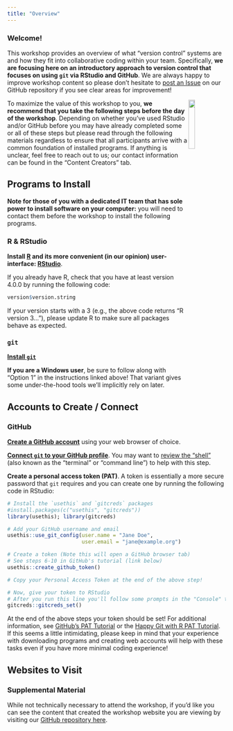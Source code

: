 ```yaml
---
title: "Overview"
---
```


### Welcome!

This workshop provides an overview of what "version control" systems are and how they fit into collaborative coding within your team. Specifically, **we are focusing here on an introductory approach to version control that focuses on using `git` via RStudio and GitHub**. We are always happy to improve workshop content so please don't hesitate to [post an Issue](https://nceas.github.io/scicomp-workshop-collaborative-coding/issues) on our GitHub repository if you see clear areas for improvement!

<img src = "images/github_logo.png" align = "right" width = "17%" />

To maximize the value of this workshop to you, **we recommend that you take the following steps before the day of the workshop**. Depending on whether you've used RStudio and/or GitHub before you may have already completed some or all of these steps but please read through the following materials regardless to ensure that all participants arrive with a common foundation of installed programs. If anything is unclear, feel free to reach out to us; our contact information can be found in the "Content Creators" tab.

## Programs to Install

**Note for those of you with a dedicated IT team that has sole power to install software on your computer:** you will need to contact them before the workshop to install the following programs.

### R & RStudio

**Install [R](https://www.r-project.org/) and its more convenient (in our opinion) user-interface: [RStudio](https://www.rstudio.com/products/rstudio/download/)**.

If you already have R, check that you have at least version 4.0.0 by running the following code:

```r
version$version.string
```

If your version starts with a 3 (e.g., the above code returns "R version 3..."), please update R to make sure all packages behave as expected.

### `git`

**[Install `git`](https://happygitwithr.com/install-git.html)**

**If you are a Windows user**, be sure to follow along with "Option 1" in the instructions linked above! That variant gives some under-the-hood tools we'll implicitly rely on later.
  
## Accounts to Create / Connect

### GitHub

**[Create a GitHub account](https://happygitwithr.com/github-acct.html)** using your web browser of choice.

**[Connect `git` to your GitHub profile](https://happygitwithr.com/hello-git.html)**. You may want to [review the "shell"](https://happygitwithr.com/shell.html#shell) (also known as the "terminal" or "command line") to help with this step.

**Create a personal access token (PAT)**. A token is essentially a more secure password that `git` requires and you can create one by running the following code in RStudio:

```r
# Install the `usethis` and `gitcreds` packages
#install.packages(c("usethis", "gitcreds"))
library(usethis); library(gitcreds)

# Add your GitHub username and email
usethis::use_git_config(user.name = "Jane Doe",
                        user.email = "jane@example.org")

# Create a token (Note this will open a GitHub browser tab)
# See steps 6-10 in GitHub's tutorial (link below)
usethis::create_github_token()

# Copy your Personal Access Token at the end of the above step!

# Now, give your token to RStudio
# After you run this line you'll follow some prompts in the "Console" tab of RStudio
gitcreds::gitcreds_set()
```

At the end of the above steps your token should be set! For additional information, see [GitHub's PAT Tutorial](https://docs.github.com/en/authentication/keeping-your-account-and-data-secure/creating-a-personal-access-token) or the [Happy Git with R PAT Tutorial](https://happygitwithr.com/https-pat.html). If this seems a little intimidating, please keep in mind that your experience with downloading programs and creating web accounts will help with these tasks even if you have more minimal coding experience!

## Websites to Visit

### Supplemental Material

While not technically necessary to attend the workshop, if you'd like you can see the content that created the workshop website you are viewing by visiting our [GitHub repository here](https://github.com/NCEAS/scicomp-workshop-collaborative-coding).
